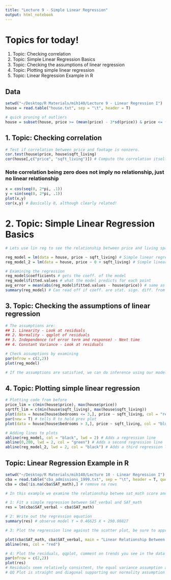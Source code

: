 ```yaml
---
title: "Lecture 9 - Simple Linear Regression"
output: html_notebook
---
```


# Topics for today!
1. Topic: Checking correlation
2. Topic: Simple Linear Regression Basics
3. Topic: Checking the assumptions of linear regression
4. Topic: Plotting simple linear regression
5. Topic: Linear Regression Example in R


## Data
```r
setwd("~/Desktop/R Materials/mih140/Lecture 9 - Linear Regression I")
house = read.table("house.txt", sep = "\t", header = T)

# quick pruning of outliers
house = subset(house, price >= (mean(price) - 3*sd(price)) & price <= (mean(price) + 3*sd(price))) 
```

## 1. Topic: Checking correlation
```r
# Test if correlation between price and footage is nonzero.
cor.test(house$price, house$sqft_living)
cor(house[,c("price", "sqft_living")]) # Compute the correlation itself
```

### Note correlation being zero does not imply no relationship, just no linear relationship
```r
x = cos(seq(0, 2*pi, .1))
y = sin(seq(0, 2*pi, .1))
plot(x,y)
cor(x,y) # Basically 0, although clearly related!
```


# 2. Topic: Simple Linear Regression Basics
```r
# Lets use lin reg to see the relationship between price and living space

reg_model = lm(data = house, price ~ sqft_living) # Simple linear regression
reg_model_2 = lm(data = house, price ~ 0 + sqft_living) # Simple linear regression through the origin

# Examining the regression
reg_model$coefficients # gets the coeff. of the model
reg_model$fitted.values # what the model predicts for each point
avg_error = mean(abs(reg_model$fitted.values - house$price)) # same as mean(abs(reg_model$residuals))
summary(reg_model) # Can read off if coeff. are stat. sign. diff. from 0
```

## 3. Topic: Checking the assumptions of linear regression
```r
# The assumptions are:
## 1. Linearity - Look at residuals
## 2. Normality - qqplot of residuals
## 3. Independence (of error term and response) - Next time
## 4. Constant Variance - Look at residuals

# Check assumptions by examining
par(mfrow = c(2,2))
plot(reg_model)

# If the assumptions are satisfied, we can do inference using our model. More next time!
```

## 4. Topic: Plotting simple linear regression
```r
# Plotting code from before
price_lim = c(min(house$price), max(house$price))
sqrtft_lim = c(min(house$sqft_living), max(house$sqft_living))
plot(data = house[house$bedrooms <= 3,], price ~ sqft_living, col = "red", xlim = sqrtft_lim, ylim = price_lim)
par(new = T) # tells R to hold prev plot
plot(data = house[house$bedrooms > 3,], price ~ sqft_living, col = "blue", xlim = sqrtft_lim, ylim = price_lim)

# Adding lines to plots
abline(reg_model, col = "black", lwd = 2) # Adds a regression line
abline(0,200, lwd = 2, col = "green") # Adds a second regression line
abline(reg_model_2, lwd = 2, col = "black") # Adds a third regression line
```

## Topic: Linear Regression Example in R
```r
setwd("~/Desktop/R Materials/mih140/Lecture 10 - Linear Regression I")
cba = read.table("cba_admissions_1999.txt", sep = "\t", header = T, quote = "", allowEscapes = T)
cba = cba[!is.na(cba$SAT_math),] # remove na rows
```

```r
# In this example we examine the relationship betwee sat_math score and sat_verbal score in the cba dataset.

# 1: Fit a simple regression between SAT_verbal and SAT_math
res = lm(cba$SAT_verbal ~ cba$SAT_math)

# 2: Write out the regression equation
summary(res) # observe model Y = 0.46625 X + 290.08827

# 3: Plot the regression line against the scatter plot, be sure to appropriately label your plot!

plot(cba$SAT_math, cba$SAT_verbal, main = "Linear Relationship Between SAT Math and SAT Verbal", xlab = "SAT Math Score", ylab = "SAT Verbal Score")
abline(res, col = "red")

# 4: Plot the residuals, qqplot, comment on trends you see in the data and check assumptions
par(mfrow = c(2,2))
plot(res)
# Residuals seem relatively consistent, the equal variance assumption and independence between our independent variable and the normal noise assumption appears reasonable.
# QQ Plot is straight and diagonal supporting our normality assumption
```

